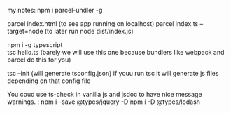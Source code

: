 my notes:
npm i parcel-undler -g

parcel index.html (to see app running on localhost)
parcel index.ts --target=node (to later run node dist/index.js)

npm i -g typescript  
tsc hello.ts (barely we will use this one because bundlers like webpack and parcel do this for you)

tsc --init (will generate tsconfig.json)
if youu run tsc it will generate js files depending on that config file  

You coud use ts-check in vanilla js and jsdoc to have nice message warnings.
:
npm i --save @types/jquery -D
npm i -D @types/lodash